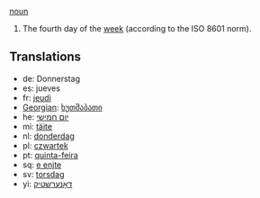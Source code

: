 [[noun]]

#The fourth day of the [[week]] (according to the ISO 8601 norm).

==Translations==
*de: Donnerstag
*es: jueves
*fr: [[jeudi]]
*[[Georgian]]: [[ხუთშაბათი]]
*he: [[יום חמישי]]
*mi: [[täite]]
*nl: [[donderdag]]
*pl: [[czwartek]]
*pt: [[quinta-feira]]
*sq: [[e enjte]]
*sv: [[torsdag]]
*yi: [[דאָנערשטיק]]